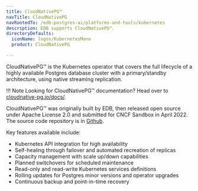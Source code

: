 ```yaml
---
title: CloudNativePG™
navTitle: CloudNativePG
navRootedTo: /edb-postgres-ai/platforms-and-tools/kubernetes
description: EDB supports CloudNativePG™.
directoryDefaults:
  iconName: logos/KubernetesMono
  product: CloudNativePG

---
```


CloudNativePG™ is the Kubernetes operator that covers the full lifecycle of a highly available Postgres database cluster with a primary/standby architecture, using native streaming replication.

!!! Note
    Looking for CloudNativePG™ documentation? Head over to [cloudnative-pg.io/docs/](https://cloudnative-pg.io/docs/).

CloudNativePG™ was originally built by EDB, then released open source under Apache License 2.0 and submitted for CNCF Sandbox in April 2022. The source code repository is in [Github](https://github.com/cloudnative-pg/cloudnative-pg).

Key features available include:

- Kubernetes API integration for high availability
- Self-healing through failover and automated recreation of replicas
- Capacity management with scale up/down capabilities
- Planned switchovers for scheduled maintenance
- Read-only and read-write Kubernetes services definitions
- Rolling updates for Postgres minor versions and operator upgrades
- Continuous backup and point-in-time recovery
